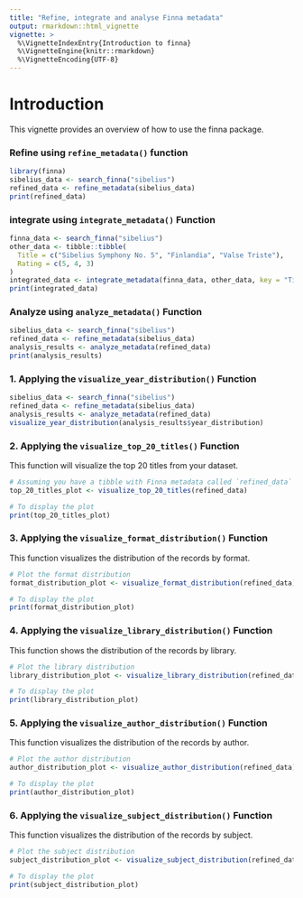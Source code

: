 ```yaml
---
title: "Refine, integrate and analyse Finna metadata"
output: rmarkdown::html_vignette
vignette: >
  %\VignetteIndexEntry{Introduction to finna}
  %\VignetteEngine{knitr::rmarkdown}
  %\VignetteEncoding{UTF-8}
---
```


# Introduction

This vignette provides an overview of how to use the finna package.

### **Refine using ` refine_metadata()` function**

```r
library(finna)
sibelius_data <- search_finna("sibelius")
refined_data <- refine_metadata(sibelius_data)
print(refined_data)
```

### **integrate using ` integrate_metadata()` Function**


```r
finna_data <- search_finna("sibelius")
other_data <- tibble::tibble(
  Title = c("Sibelius Symphony No. 5", "Finlandia", "Valse Triste"),
  Rating = c(5, 4, 3)
)
integrated_data <- integrate_metadata(finna_data, other_data, key = "Title")
print(integrated_data)
```


### **Analyze using ` analyze_metadata()` Function**

```r
sibelius_data <- search_finna("sibelius")
refined_data <- refine_metadata(sibelius_data)
analysis_results <- analyze_metadata(refined_data)
print(analysis_results)
```

### 1. **Applying the `visualize_year_distribution()` Function**

```r
sibelius_data <- search_finna("sibelius")
refined_data <- refine_metadata(sibelius_data)
analysis_results <- analyze_metadata(refined_data)
visualize_year_distribution(analysis_results$year_distribution)
```


### 2. **Applying the `visualize_top_20_titles()` Function**

This function will visualize the top 20 titles from your dataset.

```r
# Assuming you have a tibble with Finna metadata called `refined_data`
top_20_titles_plot <- visualize_top_20_titles(refined_data)

# To display the plot
print(top_20_titles_plot)
```

### 3. **Applying the `visualize_format_distribution()` Function**

This function visualizes the distribution of the records by format.

```r
# Plot the format distribution
format_distribution_plot <- visualize_format_distribution(refined_data)

# To display the plot
print(format_distribution_plot)
```

### 4. **Applying the `visualize_library_distribution()` Function**

This function shows the distribution of the records by library.

```r
# Plot the library distribution
library_distribution_plot <- visualize_library_distribution(refined_data)

# To display the plot
print(library_distribution_plot)
```

### 5. **Applying the `visualize_author_distribution()` Function**

This function visualizes the distribution of the records by author.

```r
# Plot the author distribution
author_distribution_plot <- visualize_author_distribution(refined_data)

# To display the plot
print(author_distribution_plot)
```

### 6. **Applying the `visualize_subject_distribution()` Function**

This function visualizes the distribution of the records by subject.

```r
# Plot the subject distribution
subject_distribution_plot <- visualize_subject_distribution(refined_data)

# To display the plot
print(subject_distribution_plot)
```

